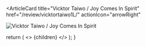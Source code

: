 <ArticleCard
  title="Vicktor Taiwo / Joy Comes In Spirit"
  href="/review/vicktortaiwo1L/"
  actionIcon="arrowRight"
>

![Vicktor Taiwo / Joy Comes In Spirit](../../images/cd/vicktortaiwo1L.jpg)

</ArticleCard>

  return (
    <>
      {children}
    </>
  );
}